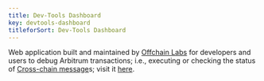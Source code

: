 ```yaml
---
title: Dev-Tools Dashboard
key: devtools-dashboard
titleforSort: Dev-Tools Dashboard
---
```


Web application built and maintained by [Offchain Labs](/intro/glossary#offchain-labs) for developers and users to debug Arbitrum transactions; i.e., executing or checking the status of [Cross-chain message](/intro/glossary#crosschain-message)s; visit it [here](https://retryable-dashboard.arbitrum.io/).
